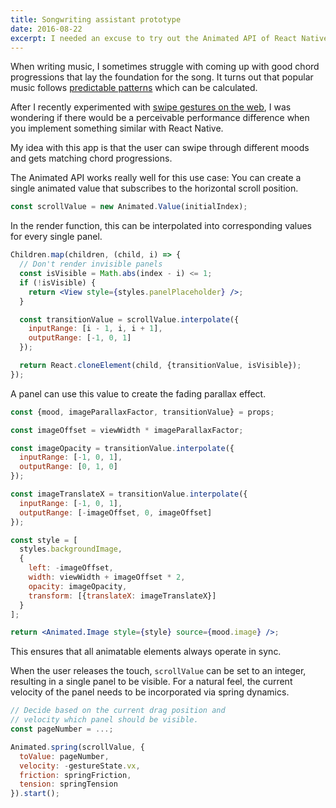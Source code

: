 ```yaml
---
title: Songwriting assistant prototype
date: 2016-08-22
excerpt: I needed an excuse to try out the Animated API of React Native.
---
```



When writing music, I sometimes struggle with coming up with good chord
progressions that lay the foundation for the song. It turns out that popular
music follows [predictable patterns](https://www.hooktheory.com/trends) which
can be calculated.

After I recently experimented with [swipe
gestures on the web](/blog/gesture-based-photo-gallery-physics), I was wondering if there
would be a perceivable performance difference when you implement something similar with React
Native.

My idea with this app is that the user can swipe through different moods and gets
matching chord progressions.

<Figure>
  <PhoneFrame>
    <ScreenVideo source={require('./demo.mp4')} />
  </PhoneFrame>
</Figure>

The Animated API works really well for this use case: You can create a single
animated value that subscribes to the horizontal scroll position.

```jsx
const scrollValue = new Animated.Value(initialIndex);
```

In the render function, this can be interpolated into corresponding values for every single panel.

```jsx
Children.map(children, (child, i) => {
  // Don't render invisible panels
  const isVisible = Math.abs(index - i) <= 1;
  if (!isVisible) {
    return <View style={styles.panelPlaceholder} />;
  }

  const transitionValue = scrollValue.interpolate({
    inputRange: [i - 1, i, i + 1],
    outputRange: [-1, 0, 1]
  });

  return React.cloneElement(child, {transitionValue, isVisible});
});
```

A panel can use this value to create the fading parallax effect.

```jsx
const {mood, imageParallaxFactor, transitionValue} = props;

const imageOffset = viewWidth * imageParallaxFactor;

const imageOpacity = transitionValue.interpolate({
  inputRange: [-1, 0, 1],
  outputRange: [0, 1, 0]
});

const imageTranslateX = transitionValue.interpolate({
  inputRange: [-1, 0, 1],
  outputRange: [-imageOffset, 0, imageOffset]
});

const style = [
  styles.backgroundImage,
  {
    left: -imageOffset,
    width: viewWidth + imageOffset * 2,
    opacity: imageOpacity,
    transform: [{translateX: imageTranslateX}]
  }
];

return <Animated.Image style={style} source={mood.image} />;
```

This ensures that all animatable elements always operate in sync.

When the user releases the touch, `scrollValue` can be set to an integer,
resulting in a single panel to be visible. For a natural feel, the current
velocity of the panel needs to be incorporated via spring dynamics.

```jsx
// Decide based on the current drag position and
// velocity which panel should be visible.
const pageNumber = ...;

Animated.spring(scrollValue, {
  toValue: pageNumber,
  velocity: -gestureState.vx,
  friction: springFriction,
  tension: springTension
}).start();
```
